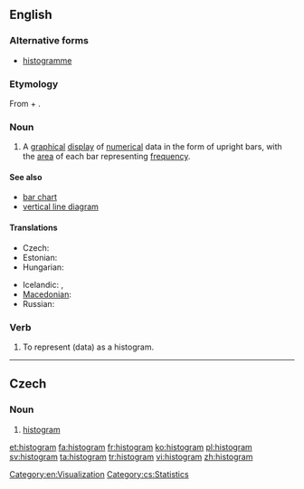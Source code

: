 ==English==
{{wikipedia}}

===Alternative forms===
* [[histogramme]]

===Etymology===
From {{etyl|grc|en}} {{term|ἱστός||lang=grc|tr=histos|mast}} +  {{term|-γραμμα|tr=-gramma|lang=grc}}.

===Noun===
{{en-noun}}

# {{statistics}} A [[graphical]] [[display]] of [[numerical]] data in the form of upright bars, with the [[area]] of each bar representing [[frequency]].

====See also====
* [[bar chart]]
* [[vertical line diagram]]

====Translations====
{{trans-top|graphical display}}
* Czech: {{t-|cs|histogram|m}}
* Estonian: {{t|et|histogramm}}
* Hungarian: {{t|hu|hisztogramm}}
{{trans-mid}}
* Icelandic: {{t|is|súlurit|n}}, {{t|is|stuðlarit|n}}
* [[Macedonian]]: {{t|mk|хистограм|m|tr=hístogram|sc=Cyrl|xs=Macedonian}}
* Russian: {{t|ru|гистограмма|f|tr=gistográmma|sc=Cyrl}}
{{trans-bottom}}

===Verb===
{{en-verb|histogram|m|ing}}

# {{transitive}} To represent (data) as a histogram.

----

==Czech==

===Noun===
{{cs-noun|g=m}}

# [[#English|histogram]]

[[Category:en:Visualization]]
[[Category:cs:Statistics]]

[[et:histogram]]
[[fa:histogram]]
[[fr:histogram]]
[[ko:histogram]]
[[pl:histogram]]
[[sv:histogram]]
[[ta:histogram]]
[[tr:histogram]]
[[vi:histogram]]
[[zh:histogram]]